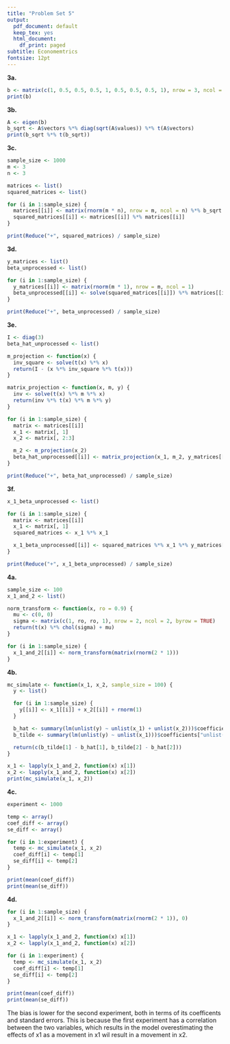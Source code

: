 ```yaml
---
title: "Problem Set 5"
output:
  pdf_document: default
  keep_tex: yes
  html_document:
    df_print: paged
subtitle: Economemtrics 
fontsize: 12pt
---
```


**3a.**

``` r
b <- matrix(c(1, 0.5, 0.5, 0.5, 1, 0.5, 0.5, 0.5, 1), nrow = 3, ncol = 3, byrow = TRUE)
print(b)
```

**3b.**

``` r
A <- eigen(b)
b_sqrt <- A$vectors %*% diag(sqrt(A$values)) %*% t(A$vectors)
print(b_sqrt %*% t(b_sqrt))
```

**3c.**

``` r
sample_size <- 1000
m <- 3
n <- 3

matrices <- list()
squared_matrices <- list()

for (i in 1:sample_size) {
  matrices[[i]] <- matrix(rnorm(m * n), nrow = m, ncol = n) %*% b_sqrt
  squared_matrices[[i]] <- matrices[[i]] %*% matrices[[i]]
}

print(Reduce("+", squared_matrices) / sample_size)
```

**3d.**

``` r
y_matrices <- list()
beta_unprocessed <- list()

for (i in 1:sample_size) {
  y_matrices[[i]] <- matrix(rnorm(m * 1), nrow = m, ncol = 1)
  beta_unprocessed[[i]] <- solve(squared_matrices[[i]]) %*% matrices[[i]] %*% y_matrices[[i]]
}

print(Reduce("+", beta_unprocessed) / sample_size)
```

**3e.**

``` r
I <- diag(3)
beta_hat_unprocessed <- list()

m_projection <- function(x) {
  inv_square <- solve(t(x) %*% x)
  return(I - (x %*% inv_square %*% t(x)))
}

matrix_projection <- function(x, m, y) {
  inv <- solve(t(x) %*% m %*% x)
  return(inv %*% t(x) %*% m %*% y)
}

for (i in 1:sample_size) {
  matrix <- matrices[[i]]
  x_1 <- matrix[, 1]
  x_2 <- matrix[, 2:3]

  m_2 <- m_projection(x_2)
  beta_hat_unprocessed[[i]] <- matrix_projection(x_1, m_2, y_matrices[[i]])
}

print(Reduce("+", beta_hat_unprocessed) / sample_size)
```

**3f.**

``` r
x_1_beta_unprocessed <- list()

for (i in 1:sample_size) {
  matrix <- matrices[[i]]
  x_1 <- matrix[, 1]
  squared_matrices <- x_1 %*% x_1

  x_1_beta_unprocessed[[i]] <- squared_matrices %*% x_1 %*% y_matrices[[i]]
}

print(Reduce("+", x_1_beta_unprocessed) / sample_size)
```

**4a.**

``` r
sample_size <- 100
x_1_and_2 <- list()

norm_transform <- function(x, ro = 0.9) {
  mu <- c(0, 0)
  sigma <- matrix(c(1, ro, ro, 1), nrow = 2, ncol = 2, byrow = TRUE)
  return(t(x) %*% chol(sigma) + mu)
}

for (i in 1:sample_size) {
  x_1_and_2[[i]] <- norm_transform(matrix(rnorm(2 * 1)))
}
```

**4b.**

``` r
mc_simulate <- function(x_1, x_2, sample_size = 100) {
  y <- list()

  for (i in 1:sample_size) {
    y[[i]] <- x_1[[i]] + x_2[[i]] + rnorm(1)
  }

  b_hat <- summary(lm(unlist(y) ~ unlist(x_1) + unlist(x_2)))$coefficients["unlist(x_1)", c("Estimate", "Std. Error")]
  b_tilde <- summary(lm(unlist(y) ~ unlist(x_1)))$coefficients["unlist(x_1)", c("Estimate", "Std. Error")]

  return(c(b_tilde[1] - b_hat[1], b_tilde[2] - b_hat[2]))
}

x_1 <- lapply(x_1_and_2, function(x) x[1])
x_2 <- lapply(x_1_and_2, function(x) x[2])
print(mc_simulate(x_1, x_2))
```

**4c.**

``` r
experiment <- 1000

temp <- array()
coef_diff <- array()
se_diff <- array()

for (i in 1:experiment) {
  temp <- mc_simulate(x_1, x_2)
  coef_diff[i] <- temp[1]
  se_diff[i] <- temp[2]
}

print(mean(coef_diff))
print(mean(se_diff))
```

**4d.**

``` r
for (i in 1:sample_size) {
  x_1_and_2[[i]] <- norm_transform(matrix(rnorm(2 * 1)), 0)
}

x_1 <- lapply(x_1_and_2, function(x) x[1])
x_2 <- lapply(x_1_and_2, function(x) x[2])

for (i in 1:experiment) {
  temp <- mc_simulate(x_1, x_2)
  coef_diff[i] <- temp[1]
  se_diff[i] <- temp[2]
}

print(mean(coef_diff))
print(mean(se_diff))
```

The bias is lower for the second experiment, both in terms of its coefficents and standard errors. This is because the first experiment has a correlation between the two variables, which results in the model overestimating the effects of x1 as a movement in x1 wil result in a movement in x2. 